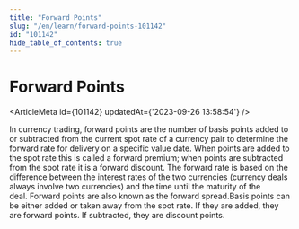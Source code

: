 ```yaml
---
title: "Forward Points"
slug: "/en/learn/forward-points-101142"
id: "101142"
hide_table_of_contents: true
---
```



# Forward Points

<ArticleMeta id={101142} updatedAt={'2023-09-26 13:58:54'} />
<div className='border-solid border-b border-t-0 my-4 border-[var(--ifm-color-gray-300)]' />

In currency trading, forward points are the number of basis points added to or subtracted from the current spot rate of a currency pair to determine the forward rate for delivery on a specific value date. When points are added to the spot rate this is called a forward premium; when points are subtracted from the spot rate it is a forward discount. The forward rate is based on the difference between the interest rates of the two currencies (currency deals always involve two currencies) and the time until the maturity of the deal. Forward points are also known as the forward spread.Basis points can be either added or taken away from the spot rate. If they are added, they are forward points. If subtracted, they are discount points.
